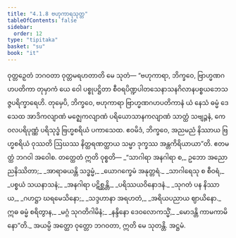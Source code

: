 ```yaml
---
title: "4.1.8 ဗဟုကာရသုတ္တ"
tableOfContents: false
sidebar:
  order: 12
type: "tipitaka"
basket: "su"
book: "it"
---
```



<DynamicBreadcrumb />

<Division number="107" book="it">

<Paragraph number="778" book="it">
ဝုတ္တဉှေတံ ဘဂဝတာ ဝုတ္တမရဟတာတိ မေ သုတံ—
</Paragraph>

<Paragraph number="779" book="it">
“ဗဟုကာရာ, ဘိက္ခဝေ, ဗြာဟ္မဏဂဟပတိကာ တုမှာကံ ယေ ဝေါ ပစ္စုပဋ္ဌိတာ စီဝရပိဏ္ဍပါတသေနာသနဂိလာနပစ္စယဘေသဇ္ဇပရိက္ခာရေဟိ. တုမှေပိ, ဘိက္ခဝေ, ဗဟုကာရာ ဗြာဟ္မဏဂဟပတိကာနံ ယံ နေသံ ဓမ္မံ ဒေသေထ အာဒိကလျာဏံ မဇ္ဈေကလျာဏံ ပရိယောသာနကလျာဏံ သာတ္ထံ သဗျဉ္ဇနံ, ကေဝလပရိပုဏ္ဏံ ပရိသုဒ္ဓံ ဗြဟ္မစရိယံ ပကာသေထ. ဧဝမိဒံ, ဘိက္ခဝေ, အညမညံ နိဿာယ ဗြဟ္မစရိယံ ဝုဿတိ ဩဃဿ နိတ္ထရဏတ္ထာယ သမ္မာ ဒုက္ခဿ အန္တကိရိယာယာ”တိ. ဧတမတ္ထံ ဘဂဝါ အဝေါစ. တတ္ထေတံ ဣတိ ဝုစ္စတိ—
</Paragraph>

<Paragraph number="780" type="verses" book="it">
_“သာဂါရာ အနဂါရာ စ,_  
ဥဘော အညောညနိဿိတာ;_  
_အာရာဓယန္တိ သဒ္ဓမ္မံ,_  
_ယောဂက္ခေမံ အနုတ္တရံ._  

</Paragraph>

<Paragraph number="781" type="verses" book="it">
_သာဂါရေသု စ စီဝရံ,_  
_ပစ္စယံ သယနာသနံ;_  
_အနဂါရာ ပဋိစ္ဆန္တိ,_  
_ပရိဿယဝိနောဒနံ._  

</Paragraph>

<Paragraph number="782" type="verses" book="it">
_သုဂတံ ပန နိဿာယ,_  
_ဂဟဋ္ဌာ ဃရမေသိနော;_  
_သဒ္ဒဟာနာ အရဟတံ,_  
_အရိယပညာယ ဈာယိနော._  

</Paragraph>

<Paragraph number="783" type="verses" book="it">
ဣဓ ဓမ္မံ စရိတွာန,_  
_မဂ္ဂံ သုဂတိဂါမိနံ;_  
_နန္ဒိနော ဒေဝလောကသ္မိံ,_  
_မောဒန္တိ ကာမကာမိနော”တိ._  

</Paragraph>

<Paragraph number="784" book="it">
အယမ္ပိ အတ္ထော ဝုတ္တော ဘဂဝတာ, ဣတိ မေ သုတန္တိ.

</Paragraph>
</Division>

<Paragraph number="785" type="center" book="it">
အဋ္ဌမံ.
</Paragraph>